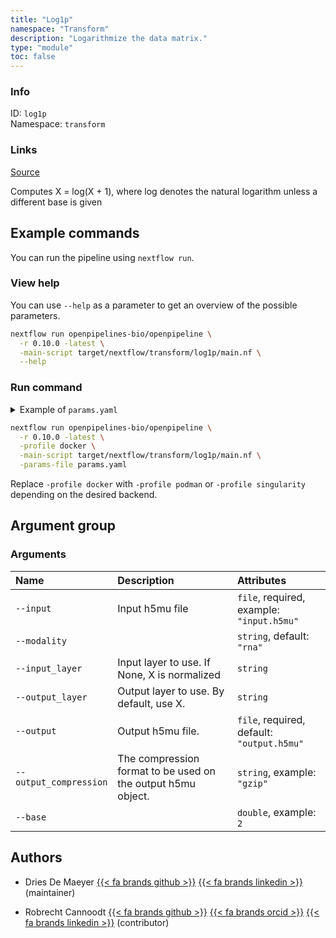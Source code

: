 ```yaml
---
title: "Log1p"
namespace: "Transform"
description: "Logarithmize the data matrix."
type: "module"
toc: false
---
```


::: {.column-margin}

### Info

ID: `log1p`  
Namespace: `transform`

### Links
[Source](https://github.com/openpipelines-bio/openpipeline/blob/0.10.0/src/transform/log1p){.btn-action .btn-sm .btn-info .btn role="button"}

:::

Computes X = log(X + 1), where log denotes the natural logarithm unless a different base is given

## Example commands

You can run the pipeline using `nextflow run`.

### View help

You can use `--help` as a parameter to get an overview of the possible parameters.

```bash
nextflow run openpipelines-bio/openpipeline \
  -r 0.10.0 -latest \
  -main-script target/nextflow/transform/log1p/main.nf \
  --help
```

### Run command

<details>
<summary>Example of `params.yaml`</summary>
```yaml
# Arguments
input: # please fill in - example: "input.h5mu"
modality: "rna"
# input_layer: "foo"
# output_layer: "foo"
# output: "$id.$key.output.h5mu"
# output_compression: "gzip"
# base: 2

# Nextflow input-output arguments
publish_dir: # please fill in - example: "output/"
# param_list: "my_params.yaml"
```
</details>

```bash
nextflow run openpipelines-bio/openpipeline \
  -r 0.10.0 -latest \
  -profile docker \
  -main-script target/nextflow/transform/log1p/main.nf \
  -params-file params.yaml
```

:::{.callout-note}
Replace `-profile docker` with `-profile podman` or `-profile singularity` depending on the desired backend.
:::

## Argument group

### Arguments

|Name                   |Description                                                  |Attributes                                 |
|:----------------------|:------------------------------------------------------------|:------------------------------------------|
|`--input`              |Input h5mu file                                              |`file`, required, example: `"input.h5mu"`  |
|`--modality`           |                                                             |`string`, default: `"rna"`                 |
|`--input_layer`        |Input layer to use. If None, X is normalized                 |`string`                                   |
|`--output_layer`       |Output layer to use. By default, use X.                      |`string`                                   |
|`--output`             |Output h5mu file.                                            |`file`, required, default: `"output.h5mu"` |
|`--output_compression` |The compression format to be used on the output h5mu object. |`string`, example: `"gzip"`                |
|`--base`               |                                                             |`double`, example: `2`                     |

## Authors


  * Dries De Maeyer [{{< fa brands github >}}](https://github.com/ddemaeyer) [{{< fa brands linkedin >}}](https://linkedin.com/in/dries-de-maeyer-b46a814) (maintainer)

  * Robrecht Cannoodt [{{< fa brands github >}}](https://github.com/rcannood) [{{< fa brands orcid >}}](https://orcid.org/0000-0003-3641-729X) [{{< fa brands linkedin >}}](https://linkedin.com/in/robrechtcannoodt) (contributor)
